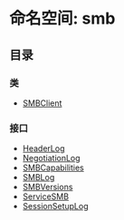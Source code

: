 # 命名空间: smb

## 目录

### 类

- [SMBClient](/templates/protocols/javascript/modules/smb.SMBClient)

### 接口

- [HeaderLog](/templates/protocols/javascript/modules/smb.HeaderLog)
- [NegotiationLog](/templates/protocols/javascript/modules/smb.NegotiationLog)
- [SMBCapabilities](/templates/protocols/javascript/modules/smb.SMBCapabilities)
- [SMBLog](/templates/protocols/javascript/modules/smb.SMBLog)
- [SMBVersions](/templates/protocols/javascript/modules/smb.SMBVersions)
- [ServiceSMB](/templates/protocols/javascript/modules/smb.ServiceSMB)
- [SessionSetupLog](/templates/protocols/javascript/modules/smb.SessionSetupLog)
